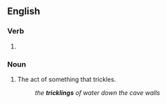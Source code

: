 ==English==

===Verb===
{{head|en|present participle}}

# {{present participle of|trickle|lang=en|nocat=1}}

===Noun===
{{en-noun}}

# The act of something that trickles.
#: ''the '''tricklings''' of water down the cave walls''